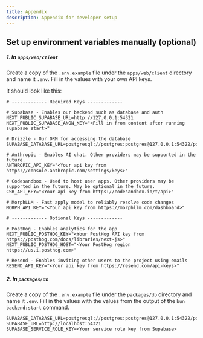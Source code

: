 ```yaml
---
title: Appendix
description: Appendix for developer setup
---
```


## Set up environment variables manually (optional)

##### 1. In `apps/web/client`
Create a copy of the `.env.example` file under the `apps/web/client` directory and name it `.env`. Fill in the values with your own API keys.

It should look like this:

```properties
# ------------- Required Keys -------------

# Supabase - Enables our backend such as database and auth
NEXT_PUBLIC_SUPABASE_URL=http://127.0.0.1:54321
NEXT_PUBLIC_SUPABASE_ANON_KEY="<Fill in from content after running supabase start>"

# Drizzle - Our ORM for accessing the database
SUPABASE_DATABASE_URL=postgresql://postgres:postgres@127.0.0.1:54322/postgres

# Anthropic - Enables AI chat. Other providers may be supported in the future.
ANTHROPIC_API_KEY="<Your api key from https://console.anthropic.com/settings/keys>"

# Codesandbox - Used to host user apps. Other providers may be supported in the future. May be optional in the future.
CSB_API_KEY="<Your api key from https://codesandbox.io/t/api>"

# MorphLLM - Fast apply model to reliably resolve code changes
MORPH_API_KEY="<Your api key from https://morphllm.com/dashboard>"

# ------------- Optional Keys -------------

# PostHog - Enables analytics for the app
NEXT_PUBLIC_POSTHOG_KEY="<Your PostHog API key from https://posthog.com/docs/libraries/next-js>"
NEXT_PUBLIC_POSTHOG_HOST="<Your PostHog region https://us.i.posthog.com>"

# Resend - Enables inviting other users to the project using emails
RESEND_API_KEY="<Your api key from https://resend.com/api-keys>"
```

##### 2. In `packages/db`

Create a copy of the `.env.example` file under the `packages/db` directory and name it `.env`. Fill in the values with the values from the output of the `bun backend:start` command.

```properties
SUPABASE_DATABASE_URL=postgresql://postgres:postgres@127.0.0.1:54322/postgres
SUPABASE_URL=http://localhost:54321
SUPABASE_SERVICE_ROLE_KEY=<Your service role key from Supabase>
```
